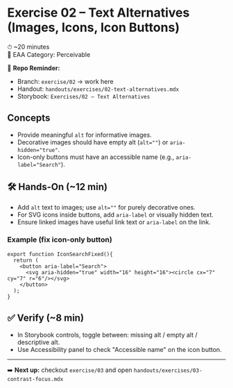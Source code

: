 # Exercise 02 – Text Alternatives (Images, Icons, Icon Buttons)
⏱ ~20 minutes  
📖 EAA Category: Perceivable

📂 **Repo Reminder:**
- Branch: `exercise/02` → work here
- Handout: `handouts/exercises/02-text-alternatives.mdx`
- Storybook: `Exercises/02 – Text Alternatives`


## Concepts
- Provide meaningful `alt` for informative images.
- Decorative images should have empty alt (`alt=""`) or `aria-hidden="true"`.
- Icon-only buttons must have an accessible name (e.g., `aria-label="Search"`).

## 🛠 Hands-On (~12 min)
- Add `alt` text to images; use `alt=""` for purely decorative ones.
- For SVG icons inside buttons, add `aria-label` or visually hidden text.
- Ensure linked images have useful link text or `aria-label` on the link.

### Example (fix icon-only button)
```tsx
export function IconSearchFixed(){
  return (
    <button aria-label="Search">
      <svg aria-hidden="true" width="16" height="16"><circle cx="7" cy="7" r="6"/></svg>
    </button>
  );
}
```

## ✅ Verify (~8 min)
- In Storybook controls, toggle between: missing alt / empty alt / descriptive alt.
- Use Accessibility panel to check "Accessible name" on the icon button.

---
➡️ **Next up:** checkout `exercise/03` and open `handouts/exercises/03-contrast-focus.mdx`
